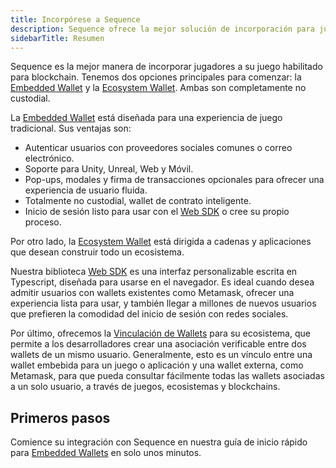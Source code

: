 ```yaml
---
title: Incorpórese a Sequence
description: Sequence ofrece la mejor solución de incorporación para juegos blockchain con sus opciones de Embedded Wallet y Ecosystem Wallet. La Embedded Wallet permite una autenticación de usuario sencilla, soporte para varias plataformas y una experiencia fluida.
sidebarTitle: Resumen
---
```


Sequence es la mejor manera de incorporar jugadores a su juego habilitado para blockchain. Tenemos dos opciones principales para comenzar: la [Embedded Wallet](/sdk/headless-wallet/quickstart) y la [Ecosystem Wallet](/solutions/wallets/ecosystem/overview). Ambas son completamente no custodial.

La [Embedded Wallet](/sdk/headless-wallet/quickstart) está diseñada para una experiencia de juego tradicional. Sus ventajas son:
- Autenticar usuarios con proveedores sociales comunes o correo electrónico.
- Soporte para Unity, Unreal, Web y Móvil.
- Pop-ups, modales y firma de transacciones opcionales para ofrecer una experiencia de usuario fluida.
- Totalmente no custodial, wallet de contrato inteligente.
- Inicio de sesión listo para usar con el [Web SDK](/sdk/web/overview) o cree su propio proceso.

Por otro lado, la [Ecosystem Wallet](/solutions/wallets/ecosystem/overview) está dirigida a cadenas y aplicaciones que desean construir todo un ecosistema.

Nuestra biblioteca [Web SDK](/sdk/web/overview) es una interfaz personalizable escrita en Typescript, diseñada para usarse en el navegador. Es ideal cuando desea admitir usuarios con wallets existentes como Metamask, ofrecer una experiencia lista para usar, y también llegar a millones de nuevos usuarios que prefieren la comodidad del inicio de sesión con redes sociales.

Por último, ofrecemos la [Vinculación de Wallets](/sdk/web/getting-started) para su ecosistema, que permite a los desarrolladores crear una asociación verificable entre dos wallets de un mismo usuario. Generalmente, esto es un vínculo entre una wallet embebida para un juego o aplicación y una wallet externa, como Metamask, para que pueda consultar fácilmente todas las wallets asociadas a un solo usuario, a través de juegos, ecosistemas y blockchains.

## Primeros pasos
Comience su integración con Sequence en nuestra guía de inicio rápido para [Embedded Wallets](/sdk/headless-wallet/quickstart) en solo unos minutos.